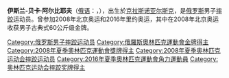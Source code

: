 {{BLP unsourced|time=2009-9-16}}

{{MedalTableTop}}
{{MedalCountry|{{RUS}}}}
{{MedalSport | 男子古典式摔跤}}
{{MedalCompetition | [[奧林匹克運動會|奧林匹克運動會]]}}
{{MedalGold| [[2008年夏季奥林匹克运动会|2008年北京]] | [[2008年夏季奧林匹克運動會摔跤比賽|古典式60公斤級]]}}
{{MedalBottom}}

'''伊斯兰-贝卡·阿尔比耶夫'''（[[俄语|俄语]]：'''{{lang|ru|Исламбек Цилимович Альбиев}}'''，{{bd|1988年|12月28日|||}}），出生於[[克拉斯诺亚尔斯克|克拉斯诺亚尔斯克]]，是[[俄罗斯|俄罗斯]]男子[[摔跤|摔跤]]运动员。曾参加2008年北京奥运和2016年里约奥运，其中在2008年北京奥运收获男子古典式60公斤级金牌。

{{Russia-sport-bio-stub}}
{{DEFAULTSORT:Albiev, Islam-Beka}}

[[Category:俄罗斯男子摔跤运动员|Category:俄罗斯男子摔跤运动员]]
[[Category:俄羅斯奧林匹克運動會金牌得主|Category:俄羅斯奧林匹克運動會金牌得主]]
[[Category:2008年夏季奧林匹克運動會獎牌得主|Category:2008年夏季奧林匹克運動會獎牌得主]]
[[Category:2008年夏季奥林匹克运动会摔跤运动员|Category:2008年夏季奥林匹克运动会摔跤运动员]]
[[Category:2016年夏季奧林匹克運動會角力運動員|Category:2016年夏季奧林匹克運動會角力運動員]]
[[Category:奥林匹克运动会摔跤奖牌得主|Category:奥林匹克运动会摔跤奖牌得主]]